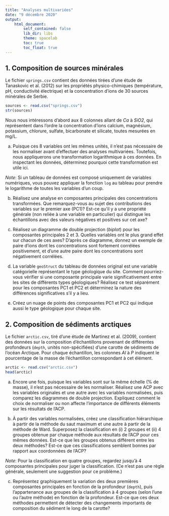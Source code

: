 ```yaml
---
title: "Analyses multivariées"
date: "9 décembre 2020"
output: 
    html_document:
        self_contained: false
        lib_dir: libs
        theme: spacelab
        toc: true
        toc_float: true
---
```


## 1. Composition de sources minérales

Le fichier `springs.csv` contient des données tirées d'une étude de Tanaskovic et al. (2012) sur les propriétés physico-chimiques (température, pH, conductivité électrique) et la concentration d'ions de 30 sources minérales de Serbie.

```r
sources <- read.csv("springs.csv")
str(sources)
```

Nous nous intéressons d'abord aux 8 colonnes allant de *Ca* à *SiO2*, qui représentent dans l'ordre la concentration d'ions calcium, magnésium, potassium, chlorure, sulfate, bicarbonate et silicate, toutes mesurées en mg/L. 

a) Puisque ces 8 variables ont les mêmes unités, il n'est pas nécessaire de les normaliser avant d'effectuer des analyses multivariées. Toutefois, nous appliquerons une transformation logarithmique à ces données. En inspectant les données, déterminez pourquoi cette transformation est utile ici.

*Note*: Si un tableau de données est composé uniquement de variables numériques, vous pouvez appliquer la fonction `log` au tableau pour prendre le logarithme de toutes les variables d'un coup.   

b) Réalisez une analyse en composantes principales des concentrations transformées. Que remarquez-vous au sujet des contributions des variables sur le premier axe (PC1)? Est-ce qu'il y a une propriété générale (non reliée à une variable en particulier) qui distingue les échantillons avec des valeurs négatives et positives sur cet axe?

c) Réalisez un diagramme de double projection (*biplot*) pour les composantes principales 2 et 3. Quelles variables ont le plus grand effet sur chacun de ces axes? D'après ce diagramme, donnez un exemple de paire d'ions dont les concentrations sont fortement corrélées positivement, et d'une autre paire dont les concentrations sont négativement corrélées.

d) La variable `geoStruct` du tableau de données original est une variable catégorielle représentant le type géologique du site. Comment pourriez-vous vérifier si une composante principale varie significativement entre les sites de différents types géologiques? Réalisez ce test séparément pour les composantes PC1 et PC2 et déterminez la nature des différences significatives s'il y a lieu.

e) Créez un nuage de points des composantes PC1 et PC2 qui indique aussi le type géologique pour chaque site.


## 2. Composition de sédiments arctiques

Le fichier `arctic.csv`, tiré d'une étude de Martinez et al. (2009), contient des données sur la composition d'échantillons provenant de différentes profondeurs (`depth`, unités non-spécifiées) d'une carotte de sédiments de l'océan Arctique. Pour chaque échantillon, les colonnes *Al* à *P* indiquent le pourcentage de la masse de l'échantillon correspondant à cet élément.

```r
arctic <- read.csv("arctic.csv")
head(arctic)
```

a) Encore une fois, puisque les variables sont sur la même échelle (% de masse), il n'est pas nécessaire de les normaliser. Réalisez une ACP avec les variables originales et une autre avec les variables normalisées, puis comparez les diagrammes de double projection. Expliquez comment le choix de normaliser ou non affecte l'importance de différents éléments sur les résultats de l'ACP.

b) À partir des variables normalisées, créez une classification hiérarchique à partir de la méthode du saut maximum et une autre à partir de la méthode de Ward. Superposez la classification en (i) 2 groupes et (ii) 4 groupes obtenue par chaque méthode aux résultats de l'ACP pour ces mêmes données. Est-ce que les groupes obtenus différent entre les deux méthodes? Est-ce que ces classifications semblent bonnes par rapport aux coordonnées de l'ACP?

*Note*: Pour la classification en quatre groupes, regardez jusqu'à 4 composantes principales pour juger la classification. (Ce n'est pas une règle générale, seulement une suggestion pour ce problème.)

c) Représentez graphiquement la variation des deux premières composantes principales en fonction de la profondeur (`depth`), puis l'appartenance aux groupes de la classification à 4 groupes (selon l'une ou l'autre méthode) en fonction de la profondeur. Est-ce que ces deux méthodes permettent de détecter des changements importants de composition du sédiment le long de la carotte?
